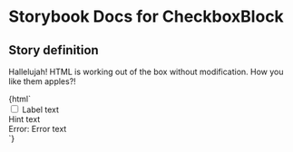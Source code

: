 

# Storybook Docs for CheckboxBlock

<Meta title="govtnz-import/CheckboxBlock" />

## Story definition

Hallelujah! HTML is working out of the box without modification.
How you like them apples?!

<Preview>
  <Story name="CheckboxBlock" height="100px">
    {html`
      <div class="g-checkboxes__item">
        <input class="g-checkboxes__input" type="checkbox" name="example" />
        <label class="g-checkboxes__label">Label text</label>
        <div class="g-checkboxes__hint">Hint text</div>
        <div class="g-error-message">
          <span class="g-visually-hidden"> Error: </span> Error text
        </div>
      </div>
    `}
  </Story>
</Preview>
